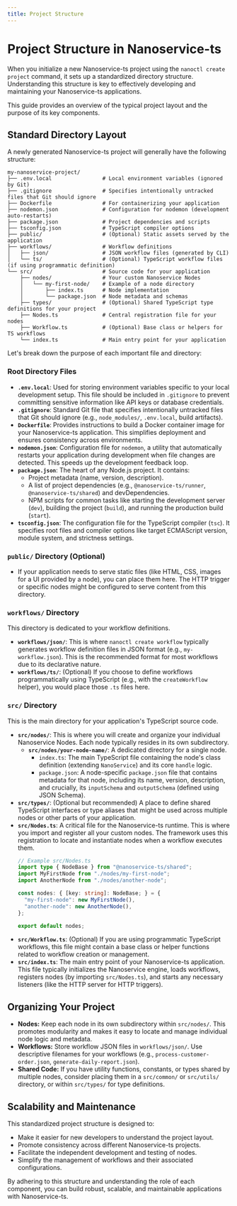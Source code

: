 ```yaml
---
title: Project Structure
---
```


# Project Structure in Nanoservice-ts

When you initialize a new Nanoservice-ts project using the `nanoctl create project` command, it sets up a standardized directory structure. Understanding this structure is key to effectively developing and maintaining your Nanoservice-ts applications.

This guide provides an overview of the typical project layout and the purpose of its key components.

## Standard Directory Layout

A newly generated Nanoservice-ts project will generally have the following structure:

```plaintext
my-nanoservice-project/
├── .env.local                # Local environment variables (ignored by Git)
├── .gitignore                # Specifies intentionally untracked files that Git should ignore
├── Dockerfile                # For containerizing your application
├── nodemon.json              # Configuration for nodemon (development auto-restarts)
├── package.json              # Project dependencies and scripts
├── tsconfig.json             # TypeScript compiler options
├── public/                   # (Optional) Static assets served by the application
├── workflows/                # Workflow definitions
│   ├── json/                 # JSON workflow files (generated by CLI)
│   └── ts/                   # (Optional) TypeScript workflow files (if using programmatic definition)
└── src/                      # Source code for your application
    ├── nodes/                # Your custom Nanoservice Nodes
    │   └── my-first-node/    # Example of a node directory
    │       ├── index.ts      # Node implementation
    │       └── package.json  # Node metadata and schemas
    ├── types/                # (Optional) Shared TypeScript type definitions for your project
    ├── Nodes.ts              # Central registration file for your nodes
    ├── Workflow.ts           # (Optional) Base class or helpers for TS workflows
    └── index.ts              # Main entry point for your application
```

Let's break down the purpose of each important file and directory:

### Root Directory Files

-   **`.env.local`**: Used for storing environment variables specific to your local development setup. This file should be included in `.gitignore` to prevent committing sensitive information like API keys or database credentials.
-   **`.gitignore`**: Standard Git file that specifies intentionally untracked files that Git should ignore (e.g., `node_modules/`, `.env.local`, build artifacts).
-   **`Dockerfile`**: Provides instructions to build a Docker container image for your Nanoservice-ts application. This simplifies deployment and ensures consistency across environments.
-   **`nodemon.json`**: Configuration file for `nodemon`, a utility that automatically restarts your application during development when file changes are detected. This speeds up the development feedback loop.
-   **`package.json`**: The heart of any Node.js project. It contains:
    -   Project metadata (name, version, description).
    -   A list of project dependencies (e.g., `@nanoservice-ts/runner`, `@nanoservice-ts/shared`) and devDependencies.
    -   NPM scripts for common tasks like starting the development server (`dev`), building the project (`build`), and running the production build (`start`).
-   **`tsconfig.json`**: The configuration file for the TypeScript compiler (`tsc`). It specifies root files and compiler options like target ECMAScript version, module system, and strictness settings.

### `public/` Directory (Optional)

-   If your application needs to serve static files (like HTML, CSS, images for a UI provided by a node), you can place them here. The HTTP trigger or specific nodes might be configured to serve content from this directory.

### `workflows/` Directory

This directory is dedicated to your workflow definitions.

-   **`workflows/json/`**: This is where `nanoctl create workflow` typically generates workflow definition files in JSON format (e.g., `my-workflow.json`). This is the recommended format for most workflows due to its declarative nature.
-   **`workflows/ts/`**: (Optional) If you choose to define workflows programmatically using TypeScript (e.g., with the `createWorkflow` helper), you would place those `.ts` files here.

### `src/` Directory

This is the main directory for your application's TypeScript source code.

-   **`src/nodes/`**: This is where you will create and organize your individual Nanoservice Nodes. Each node typically resides in its own subdirectory.
    -   **`src/nodes/your-node-name/`**: A dedicated directory for a single node.
        -   `index.ts`: The main TypeScript file containing the node's class definition (extending `NanoService`) and its core `handle` logic.
        -   `package.json`: A node-specific `package.json` file that contains metadata for that node, including its name, version, description, and crucially, its `inputSchema` and `outputSchema` (defined using JSON Schema).
-   **`src/types/`**: (Optional but recommended) A place to define shared TypeScript interfaces or type aliases that might be used across multiple nodes or other parts of your application.
-   **`src/Nodes.ts`**: A critical file for the Nanoservice-ts runtime. This is where you import and register all your custom nodes. The framework uses this registration to locate and instantiate nodes when a workflow executes them.
    ```typescript
    // Example src/Nodes.ts
    import type { NodeBase } from "@nanoservice-ts/shared";
    import MyFirstNode from "./nodes/my-first-node";
    import AnotherNode from "./nodes/another-node";

    const nodes: { [key: string]: NodeBase; } = {
      "my-first-node": new MyFirstNode(),
      "another-node": new AnotherNode(),
    };

    export default nodes;
    ```
-   **`src/Workflow.ts`**: (Optional) If you are using programmatic TypeScript workflows, this file might contain a base class or helper functions related to workflow creation or management.
-   **`src/index.ts`**: The main entry point of your Nanoservice-ts application. This file typically initializes the Nanoservice engine, loads workflows, registers nodes (by importing `src/Nodes.ts`), and starts any necessary listeners (like the HTTP server for HTTP triggers).

## Organizing Your Project

-   **Nodes:** Keep each node in its own subdirectory within `src/nodes/`. This promotes modularity and makes it easy to locate and manage individual node logic and metadata.
-   **Workflows:** Store workflow JSON files in `workflows/json/`. Use descriptive filenames for your workflows (e.g., `process-customer-order.json`, `generate-daily-report.json`).
-   **Shared Code:** If you have utility functions, constants, or types shared by multiple nodes, consider placing them in a `src/common/` or `src/utils/` directory, or within `src/types/` for type definitions.

## Scalability and Maintenance

This standardized project structure is designed to:

-   Make it easier for new developers to understand the project layout.
-   Promote consistency across different Nanoservice-ts projects.
-   Facilitate the independent development and testing of nodes.
-   Simplify the management of workflows and their associated configurations.

By adhering to this structure and understanding the role of each component, you can build robust, scalable, and maintainable applications with Nanoservice-ts.
